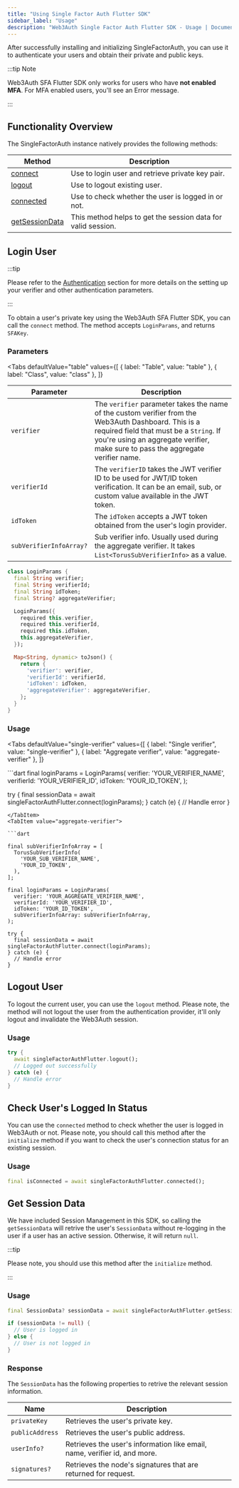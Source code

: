```yaml
---
title: "Using Single Factor Auth Flutter SDK"
sidebar_label: "Usage"
description: "Web3Auth Single Factor Auth Flutter SDK - Usage | Documentation - Web3Auth"
---
```



After successfully installing and initializing SingleFactorAuth, you can use it to authenticate your
users and obtain their private and public keys.

:::tip Note

Web3Auth SFA Flutter SDK only works for users who have **not enabled MFA**. For MFA enabled users,
you'll see an Error message.

:::

## Functionality Overview

The SingleFactorAuth instance natively provides the following methods:

| Method                                     | Description                                                  |
| ------------------------------------------ | ------------------------------------------------------------ |
| [connect](#login-user)                     | Use to login user and retrieve private key pair.             |
| [logout](#logout-user)                     | Use to logout existing user.                                 |
| [connected](#check-users-logged-in-status) | Use to check whether the user is logged in or not.           |
| [getSessionData](#get-session-data)        | This method helps to get the session data for valid session. |

## Login User

:::tip

Please refer to the [Authentication](./authentication) section for more details on the setting up
your verifier and other authentication parameters.

:::

To obtain a user's private key using the Web3Auth SFA Flutter SDK, you can call the `connect`
method. The method accepts `LoginParams`, and returns `SFAKey`.

### Parameters

<Tabs
  defaultValue="table"
  values={[
    { label: "Table", value: "table" },
    { label: "Class", value: "class" },
  ]}
>

<TabItem value="table">

| Parameter               | Description                                                                                                                                                                                                                         |
| ----------------------- | ----------------------------------------------------------------------------------------------------------------------------------------------------------------------------------------------------------------------------------- |
| `verifier`              | The `verifier` parameter takes the name of the custom verifier from the Web3Auth Dashboard. This is a required field that must be a `String`. If you're using an aggregate verifier, make sure to pass the aggregate verifier name. |
| `verifierId`            | The `verifierID` takes the JWT verifier ID to be used for JWT/ID token verification. It can be an email, sub, or custom value available in the JWT token.                                                                           |
| `idToken`               | The `idToken` accepts a JWT token obtained from the user's login provider.                                                                                                                                                          |
| `subVerifierInfoArray?` | Sub verifier info. Usually used during the aggregate verifier. It takes `List<TorusSubVerifierInfo>` as a value.                                                                                                                    |

</TabItem>

<TabItem value="class">

```dart
class LoginParams {
  final String verifier;
  final String verifierId;
  final String idToken;
  final String? aggregateVerifier;

  LoginParams({
    required this.verifier,
    required this.verifierId,
    required this.idToken,
    this.aggregateVerifier,
  });

  Map<String, dynamic> toJson() {
    return {
      'verifier': verifier,
      'verifierId': verifierId,
      'idToken': idToken,
      'aggregateVerifier': aggregateVerifier,
    };
  }
}
```

</TabItem>
</Tabs>

### Usage

<Tabs
  defaultValue="single-verifier"
  values={[
    { label: "Single verifier", value: "single-verifier" },
    { label: "Aggregate verifier", value: "aggregate-verifier" },
  ]}
>

<TabItem value="single-verifier">
```dart
final loginParams = LoginParams(
  verifier: 'YOUR_VERIFIER_NAME',
  verifierId: 'YOUR_VERIFIER_ID',
  idToken: 'YOUR_ID_TOKEN',
);

try { final sessionData = await singleFactorAuthFlutter.connect(loginParams); } catch (e) { //
Handle error }

````
</TabItem>
<TabItem value="aggregate-verifier">

```dart

final subVerifierInfoArray = [
  TorusSubVerifierInfo(
    'YOUR_SUB_VERIFIER_NAME',
    'YOUR_ID_TOKEN',
  ),
];

final loginParams = LoginParams(
  verifier: 'YOUR_AGGREGATE_VERIFIER_NAME',
  verifierId: 'YOUR_VERIFIER_ID',
  idToken: 'YOUR_ID_TOKEN',
  subVerifierInfoArray: subVerifierInfoArray,
);

try {
  final sessionData = await singleFactorAuthFlutter.connect(loginParams);
} catch (e) {
  // Handle error
}
````

</TabItem>
</Tabs>

## Logout User

To logout the current user, you can use the `logout` method. Please note, the method will not logout
the user from the authentication provider, it'll only logout and invalidate the Web3Auth session.

### Usage

```dart
try {
  await singleFactorAuthFlutter.logout();
  // Logged out successfully
} catch (e) {
  // Handle error
}
```

## Check User's Logged In Status

You can use the `connected` method to check whether the user is logged in Web3Auth or not. Please
note, you should call this method after the `initialize` method if you want to check the user's
connection status for an existing session.

### Usage

```dart
final isConnected = await singleFactorAuthFlutter.connected();
```

## Get Session Data

We have included Session Management in this SDK, so calling the `getSessionData` will retrive the
user's `SessionData` without re-logging in the user if a user has an active session. Otherwise, it
will return `null`.

:::tip

Please note, you should use this method after the `initialize` method.

:::

### Usage

```dart
final SessionData? sessionData = await singleFactorAuthFlutter.getSessionData();

if (sessionData != null) {
  // User is logged in
} else {
  // User is not logged in
}
```

### Response

The `SessionData` has the following properties to retrive the relevant session information.

| Name            | Description                                                               |
| --------------- | ------------------------------------------------------------------------- |
| `privateKey`    | Retrieves the user's private key.                                         |
| `publicAddress` | Retrieves the user's public address.                                      |
| `userInfo?`     | Retrieves the user's information like email, name, verifier id, and more. |
| `signatures?`   | Retrieves the node's signatures that are returned for request.            |
